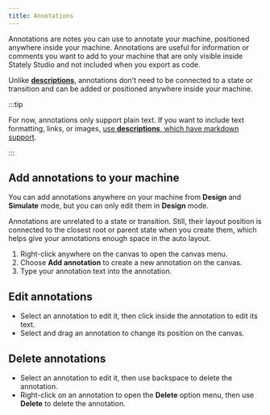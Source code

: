 ```yaml
---
title: Annotations
---
```


Annotations are notes you can use to annotate your machine, positioned anywhere inside your machine. Annotations are useful for information or comments you want to add to your machine that are only visible inside Stately Studio and not included when you export as code.

<EmbedMachine
  embedURL="https://stately.ai/registry/editor/embed/5b170468-d66a-4136-84c8-676c8fea82e8?machineId=7879be19-d267-4e75-9a7d-6a870d540257"
  name="Annotated dog walk machine"
/>

Unlike [**descriptions**](descriptions.mdx), annotations don’t need to be connected to a state or transition and can be added or positioned anywhere inside your machine.

:::tip

For now, annotations only support plain text. If you want to include text formatting, links, or images, [use **descriptions**, which have markdown support](descriptions.mdx).

:::

## Add annotations to your machine

You can add annotations anywhere on your machine from **Design** and **Simulate** mode, but you can only edit them in **Design** mode.

Annotations are unrelated to a state or transition. Still, their layout position is connected to the closest root or parent state when you create them, which helps give your annotations enough space in the auto layout.

1. Right-click anywhere on the canvas to open the canvas menu.
2. Choose **Add annotation** to create a new annotation on the canvas.
3. Type your annotation text into the annotation.

## Edit annotations

- Select an annotation to edit it, then click inside the annotation to edit its text.
- Select and drag an annotation to change its position on the canvas.

## Delete annotations

- Select an annotation to edit it, then use backspace to delete the annotation.
- Right-click on an annotation to open the **Delete** option menu, then use **Delete** to delete the annotation.
